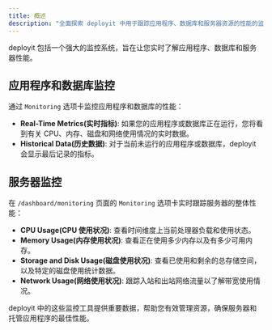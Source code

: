 ```yaml
---
title: 概述
description: "全面探索 deployit 中用于跟踪应用程序、数据库和服务器资源的性能的监控功能。"
---
```


deployit 包括一个强大的监控系统，旨在让您实时了解应用程序、数据库和服务器性能。

## 应用程序和数据库监控

通过 `Monitoring` 选项卡监控应用程序和数据库的性能：

- **Real-Time Metrics(实时指标)**: 如果您的应用程序或数据库正在运行，您将看到有关 CPU、内存、磁盘和网络使用情况的实时数据。
- **Historical Data(历史数据)**: 对于当前未运行的应用程序或数据库，deployit 会显示最后记录的指标。

## 服务器监控

在 `/dashboard/monitoring` 页面的 `Monitoring` 选项卡实时跟踪服务器的整体性能：

- **CPU Usage(CPU 使用状况)**: 查看时间维度上当前处理器负载和使用状态。
- **Memory Usage(内存使用状况)**: 查看正在使用多少内存以及有多少可用内存。
- **Storage and Disk Usage(磁盘使用状况)**: 查看已使用和剩余的总存储空间，以及特定的磁盘使用统计数据。
- **Network Usage(网络使用状况)**: 跟踪入站和出站网络流量以了解带宽使用情况。

deployit 中的这些监控工具提供重要数据，帮助您有效管理资源，确保服务器和托管应用程序的最佳性能。
